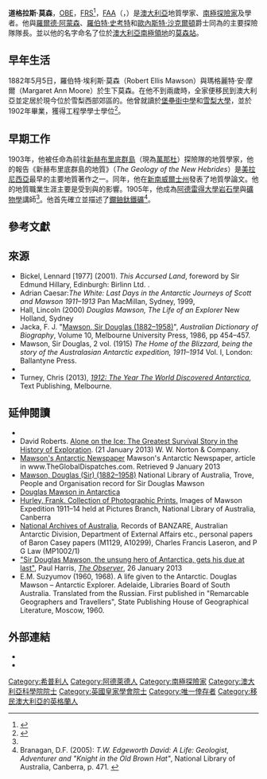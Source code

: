 {{Infobox person
| pre-nominals       = Sir 
| name               = 道格拉斯·莫森
| post-nominals      = OBE FRS FAA
| image              = Douglas Mawson 1914 1.jpeg
| caption            = 道格拉斯·莫森（攝於1914年）
| birth_date         = {{birth date|df=yes|1882|5|5}}
| birth_place        = {{UK}}[[西約克郡|西約克郡]]{{link-en|希普利 (西約克郡)|Shipley, West Yorkshire|希普利}}
| education          = [[堡壘街中學|堡壘街中學]]<br>[[雪梨大學|雪梨大學]]
| death_date         = {{death date and age|df=yes|1958|10|14|1882|5|5}}
| death_place        = {{AUS}}[[南澳大利亞州|南澳大利亞州]]{{link-en|布來頓 (南澳大利亞州)|Brighton, South Australia|布來頓}}
| known_for          = 首次登頂於[[埃里伯斯火山|埃里伯斯火山]]<br/>第一支到達[[地磁南極|地磁南極]]的探險隊<br/>{{link-en|遠東黨|Far Eastern Party}}唯一的倖存者<br>{{link-en|澳大利亞南極考察隊|Australasian Antarctic Expedition}}<br>[[莫森小屋|莫森小屋]]<br>{{link-en|莫森高原|Mawson Plateau}}
| occupation         = 地質學家、化學演示者、[[南極|南極]][[探險家列表|探險家]]、[[學術界|學者]]
| nationality        = {{AUS}}
| spouse             = 弗朗西斯卡·帕基塔·德爾普拉特（Francisca Paquita Delprat） {{small|（1891-1974）1914年結婚}}
| awards             = [[皇家學會院士|皇家學會院士]]<ref name="frs"/><br>{{link-en|比格斯比獎章|Bigsby Medal}}  {{small|（1919）}}<br>{{link-en|威廉·布蘭懷特·克拉克獎章|Clarke Medal}}  {{small|（1936）}}
| children           = 帕特里夏（Patricia） {{small|（1915-1999）}}<br>潔西卡（Jessica） {{small|（1917-2004）}}
}}

'''道格拉斯·莫森'''，[[OBE|OBE]]，[[FRS|FRS]]<ref name="frs">{{Cite journal | last1 = Alderman | first1 = A. R. | last2 = Tilley | first2 = C. E. | doi = 10.1098/rsbm.1960.0011 | title = Douglas Mawson 1882-1958 | journal = Biographical Memoirs of Fellows of the Royal Society | volume = 5 | pages = 119 | year = 1960 }}</ref>，[[澳洲科學院|FAA]]（{{lang-en|Douglas Mawson}}，{{bd|1882年|5月5日|1958年|10月14日|catIdx=S}}）是[[澳大利亞|澳大利亞]]地質學家、[[南極|南極]][[探險家列表|探險家]]及學者。他與[[羅爾德·阿蒙森|羅爾德·阿蒙森]]、[[羅伯特·史考特|羅伯特·史考特]]和[[歐內斯特·沙克爾頓|歐內斯特·沙克爾頓]]爵士同為{{link-en|南極探險英雄年代|Heroic Age of Antarctic Exploration}}的主要探險隊隊長。並以他的名字命名了位於[[澳大利亞南極領地|澳大利亞南極領地]]的[[莫森站|莫森站]]。

== 早年生活 ==
1882年5月5日，羅伯特·埃利斯·莫森（Robert Ellis Mawson）與瑪格麗特·安·摩爾（Margaret Ann Moore）於{{link-en|希普利 (西約克郡)|Shipley, West Yorkshire|希普利}}生下莫森。在他不到兩歲時，全家便移民到澳大利亞並定居於現今位於雪梨西部郊區的{{link-en|魯蒂山|Rooty Hill, New South Wales}}。他曾就讀於[[堡壘街中學|堡壘街中學]]和[[雪梨大學|雪梨大學]]，並於1902年畢業，獲得工程學學士學位<ref name="adb">{{cite web|last=Jacka| first=F. J.| url=http://www.adb.online.anu.edu.au/biogs/A100444b.htm| title=Mawson, Sir Douglas (1882–1958)| publisher=[[Australian_Dictionary_of_Biography|Australian Dictionary of Biography]] Online| accessdate=26 July 2016}}</ref>。

== 早期工作 ==
1903年，他被任命為前往[[新赫布里底群島共管地|新赫布里底群島]]（現為[[萬那杜|萬那杜]]）探險隊的地質學家，他的報告《新赫布里底群島的地質》（''The Geology of the New Hebrides''）是[[美拉尼西亞|美拉尼西亞]]最早的主要地質著作之一。同年，他在[[新南威爾士州|新南威爾士州]]{{link-en|米塔貢|Mittagong}}發表了地質學論文。他的地質職業生涯主要是受到{{link-en|埃奇沃思·大衛|Edgeworth David}}與{{link-en|阿奇博爾德·利弗西奇|Archibald Liversidge}}的影響。1905年，他成為[[阿德雷得大學|阿德雷得大學]][[岩石學|岩石學]]與[[礦物學|礦物學]]講師<ref name="adb"/>。他首先確立並描述了[[鈾鈦磁鐵礦|鑭鈾鈦鐵礦]]<ref>Branagan, D.F. (2005): ''T.W. Edgeworth David: A Life: Geologist, Adventurer and "Knight in the Old Brown Hat"'', National Library of Australia, Canberra, p. 471. {{ISBN|0 642 10791 2}} </ref>。

== 參考文獻 ==
{{Reflist|35em}}

== 來源 ==
* Bickel, Lennard [1977] (2001). ''This Accursed Land'', foreword by Sir Edmund Hillary, Edinburgh: Birlinn Ltd. {{ISBN|1-84158-141-0}}.
* Adrian Caesar:''The White: Last Days in the Antarctic Journeys of Scott and Mawson 1911–1913'' Pan MacMillan, Sydney, 1999, {{ISBN|0-330-36157-0}}
* Hall, Lincoln (2000) ''Douglas Mawson, The Life of an Explorer'' New Holland, Sydney {{ISBN|1-86436-670-2}}
* Jacka, F. J. "[http://www.adb.online.anu.edu.au/biogs/A100444b.htm Mawson, Sir Douglas (1882–1958)]", ''Australian Dictionary of Biography'', Volume 10, Melbourne University Press, 1986, pp 454–457.
* Mawson, Sir Douglas, 2 vol. (1915) ''The Home of the Blizzard, being the story of the Australasian Antarctic expedition, 1911–1914'' Vol. I, London: Ballantyne Press.
* {{cite news |pmid=15350758 |last=Roberts |first=Peder |publication-date=September 2004 |year=2004 |title=Fighting the 'microbe of sporting mania': Australian science and Antarctic exploration in the early 20th century |volume=28 |issue=3 |periodical=Endeavour |pages=109–113 |doi=10.1016/j.endeavour.2004.07.005 |postscript=<!--None-->}}
* Turney, Chris (2013), [https://books.google.com/books/about/1912.html?id=5O75DrnZiMwC ''1912: The Year The World Discovered Antarctica''], Text Publishing, Melbourne.

== 延伸閱讀 ==
{{Library resources box 
|onlinebooksby=yes
|by=yes
|viaf=37220550}}
*{{cite book|editor1-last=Jacka|editor1-first= Fred|editor2-last=Jacka|editor2-first= Eleanor|year=1988|title= Mawson's Antarctic Diaries|location=London, Sydney and Wellington|publisher= Unwin Hyman|isbn= 0-043-20209-8}}
* David Roberts. [https://books.google.com/books?id=HUrzmU4YJkcC&printsec=frontcover Alone on the Ice: The Greatest Survival Story in the History of Exploration]. (21 January 2013) W. W. Norton & Company. {{ISBN|9780393240160}}
* [http://www.theglobaldispatches.com/articles/mawsons-antarctic-newspaper Mawson's Antarctic Newspaper] Mawson's Antarctic Newspaper, article in www.TheGlobalDispatches.com. Retrieved 9 January 2013
* [http://nla.gov.au/nla.party-503844 Mawson, Douglas (Sir) (1882–1958)] National Library of Australia, Trove, People and Organisation record for Sir Douglas Mawson
* [http://www.south-pole.com/p0000099.htm Douglas Mawson in Antarctica]
* [http://nla.gov.au/nla.pic-an24573405 Hurley, Frank. Collection of Photographic Prints.] Images of Mawson Expedition 1911–14 held at Pictures Branch, National Library of Australia, Canberra
* [http://naa.gov.au/ National Archives of Australia], Records of BANZARE, Australian Antarctic Division, Department of External Affairs etc., personal papers of Baron Casey papers (M1129, A10299), Charles Francis Laseron, and P G Law (MP1002/1)
* [https://www.theguardian.com/world/2013/jan/27/douglas-mawson-unsung-antarctic-hero "Sir Douglas Mawson, the unsung hero of Antarctica, gets his due at last"], Paul Harris, ''[[The_Observer|The Observer]]'', 26 January 2013
* E.M. Suzyumov (1960, 1968). A life given to the Antarctic. Douglas Mawson – Antarctic Explorer. Adelaide, Libraries Board of South Australia. Translated from the Russian. First published in "Remarcable Geographers and Travellers", State Publishing House of Geographical Literature, Moscow, 1960.

== 外部連結 ==
{{Wikiquote}}
{{Commons category}}

* {{Gutenberg author | id=Mawson,+Douglas,+Sir | name=道格拉斯·莫森}}
* {{Internet Archive author |sname=道格拉斯·莫森}}

{{s-start}}
{{s-ach|aw}}
{{s-bef|before={{link-en|喬治·威廉·卡德|George William Card}}}}
{{s-ttl|title={{link-en|威廉·布蘭懷特·克拉克獎章|Clarke Medal}}|years=1936年}}
{{s-aft|after={{link-en|約翰·托馬斯·賈森|John Thomas Jutson}}}}
{{s-end}}

{{The Continent of Antarctica}}
{{極地探險}}
{{Authority control}}

{{DEFAULTSORT:Mawson, Douglas}}
[[Category:希普利人|Category:希普利人]]
[[Category:阿德萊德人|Category:阿德萊德人]]
[[Category:南極探險家|Category:南極探險家]]
[[Category:澳大利亞科學院院士|Category:澳大利亞科學院院士]]
[[Category:英國皇家學會院士|Category:英國皇家學會院士]]
[[Category:唯一倖存者|Category:唯一倖存者]]
[[Category:移民澳大利亞的英格蘭人|Category:移民澳大利亞的英格蘭人]]